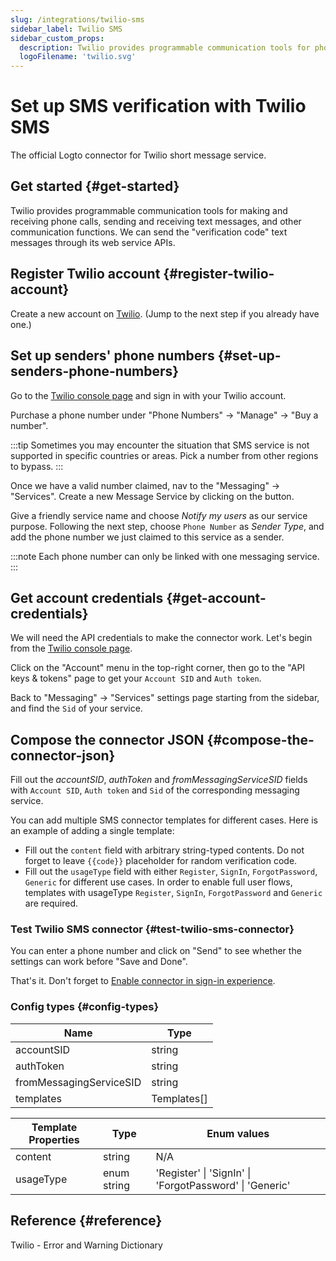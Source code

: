 ```yaml
---
slug: /integrations/twilio-sms
sidebar_label: Twilio SMS
sidebar_custom_props:
  description: Twilio provides programmable communication tools for phone calls and messages.
  logoFilename: 'twilio.svg'
---
```



# Set up SMS verification with Twilio SMS

The official Logto connector for Twilio short message service.

<GuideTip />

## Get started \{#get-started}

Twilio provides programmable communication tools for making and receiving phone calls, sending and receiving text messages, and other communication functions. We can send the "verification code" text messages through its web service APIs.

## Register Twilio account \{#register-twilio-account}

Create a new account on [Twilio](https://www.twilio.com). (Jump to the next step if you already have one.)

## Set up senders' phone numbers \{#set-up-senders-phone-numbers}

Go to the [Twilio console page](https://console.twilio.com/) and sign in with your Twilio account.

Purchase a phone number under "Phone Numbers" -> "Manage" -> "Buy a number".

:::tip
Sometimes you may encounter the situation that SMS service is not supported in specific countries or areas. Pick a number from other regions to bypass.
:::

Once we have a valid number claimed, nav to the "Messaging" -> "Services". Create a new Message Service by clicking on the button.

Give a friendly service name and choose _Notify my users_ as our service purpose.
Following the next step, choose `Phone Number` as _Sender Type_, and add the phone number we just claimed to this service as a sender.

:::note
Each phone number can only be linked with one messaging service.
:::

## Get account credentials \{#get-account-credentials}

We will need the API credentials to make the connector work. Let's begin from the [Twilio console page](https://console.twilio.com/).

Click on the "Account" menu in the top-right corner, then go to the "API keys & tokens" page to get your `Account SID` and `Auth token`.

Back to "Messaging" -> "Services" settings page starting from the sidebar, and find the `Sid` of your service.

## Compose the connector JSON \{#compose-the-connector-json}

Fill out the _accountSID_, _authToken_ and _fromMessagingServiceSID_ fields with `Account SID`, `Auth token` and `Sid` of the corresponding messaging service.

You can add multiple SMS connector templates for different cases. Here is an example of adding a single template:

- Fill out the `content` field with arbitrary string-typed contents. Do not forget to leave `{{code}}` placeholder for random verification code.
- Fill out the `usageType` field with either `Register`, `SignIn`, `ForgotPassword`, `Generic` for different use cases. In order to enable full user flows, templates with usageType `Register`, `SignIn`, `ForgotPassword` and `Generic` are required.

### Test Twilio SMS connector \{#test-twilio-sms-connector}

You can enter a phone number and click on "Send" to see whether the settings can work before "Save and Done".

That's it. Don't forget to [Enable connector in sign-in experience](/connectors/sms-connectors/#enable-phone-number-sign-up-or-sign-in).

### Config types \{#config-types}

| Name                    | Type        |
| ----------------------- | ----------- |
| accountSID              | string      |
| authToken               | string      |
| fromMessagingServiceSID | string      |
| templates               | Templates[] |

| Template Properties | Type        | Enum values                                             |
| ------------------- | ----------- | ------------------------------------------------------- |
| content             | string      | N/A                                                     |
| usageType           | enum string | 'Register' \| 'SignIn' \| 'ForgotPassword' \| 'Generic' |

## Reference \{#reference}

<Url href="https://www.twilio.com/docs/api/errors">Twilio - Error and Warning Dictionary</Url>
